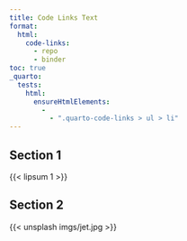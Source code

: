 ```yaml
---
title: Code Links Text
format: 
  html:
    code-links:
      - repo
      - binder
toc: true
_quarto:
  tests: 
    html:
      ensureHtmlElements:
        -
          - ".quarto-code-links > ul > li"
---
```


## Section 1

{{< lipsum 1 >}}

## Section 2

{{< unsplash imgs/jet.jpg >}}
